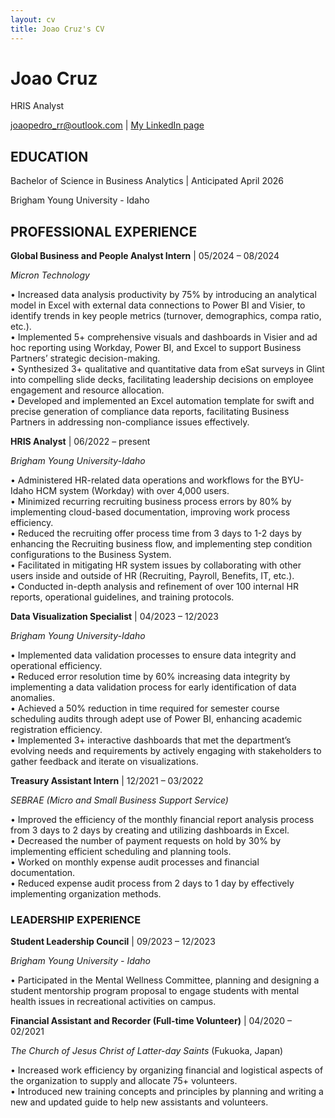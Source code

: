 ```yaml
---
layout: cv
title: Joao Cruz's CV
---
```

# Joao Cruz
HRIS Analyst

<div id="webaddress">
<a href="joaopedro_rr@outlook.com">joaopedro_rr@outlook.com</a>
| <a href="http:www.linkedin.com/in/joao-cruz537/">My LinkedIn page</a>
</div>


## EDUCATION

Bachelor of Science in Business Analytics | Anticipated April 2026

Brigham Young University - Idaho

## PROFESSIONAL EXPERIENCE

**Global Business and People Analyst Intern** | 05/2024 – 08/2024

_Micron Technology_

• Increased data analysis productivity by 75% by introducing an analytical model in Excel with external data connections to Power BI and Visier, to identify trends in key people metrics (turnover, demographics, compa ratio, etc.).\
• Implemented 5+ comprehensive visuals and dashboards in Visier and ad hoc reporting using Workday, Power BI, and Excel to support Business Partners' strategic decision-making.\
• Synthesized 3+ qualitative and quantitative data from eSat surveys in Glint into compelling slide decks, facilitating leadership decisions on employee engagement and resource allocation.\
• Developed and implemented an Excel automation template for swift and precise generation of compliance data reports, facilitating Business Partners in addressing non-compliance issues effectively.


**HRIS Analyst** | 06/2022 – present

_Brigham Young University-Idaho_

• Administered HR-related data operations and workflows for the BYU-Idaho HCM system (Workday) with over 4,000 users.\
• Minimized recurring recruiting business process errors by 80% by implementing cloud-based documentation, improving work process efficiency.\
• Reduced the recruiting offer process time from 3 days to 1-2 days by enhancing the Recruiting business flow, and implementing step condition configurations to the Business System.\
• Facilitated in mitigating HR system issues by collaborating with other users inside and outside of HR (Recruiting, Payroll, Benefits, IT, etc.).\
• Conducted in-depth analysis and refinement of over 100 internal HR reports, operational guidelines, and training protocols.


**Data Visualization Specialist** | 04/2023 – 12/2023

_Brigham Young University-Idaho_

• Implemented data validation processes to ensure data integrity and operational efficiency.\
• Reduced error resolution time by 60% increasing data integrity by implementing a data validation process for early identification of data anomalies.\
• Achieved a 50% reduction in time required for semester course scheduling audits through adept use of Power BI, enhancing academic registration efficiency.\
• Implemented 3+ interactive dashboards that met the department's evolving needs and requirements by actively engaging with stakeholders to gather feedback and iterate on visualizations.


**Treasury Assistant Intern** | 12/2021 – 03/2022

_SEBRAE (Micro and Small Business Support Service)_

• Improved the efficiency of the monthly financial report analysis process from 3 days to 2 days by creating and utilizing dashboards in Excel.\
• Decreased the number of payment requests on hold by 30% by implementing efficient scheduling and planning tools.\
• Worked on monthly expense audit processes and financial documentation.\
• Reduced expense audit process from 2 days to 1 day by effectively implementing organization methods.

### LEADERSHIP EXPERIENCE

**Student Leadership Council** | 09/2023 – 12/2023

_Brigham Young University - Idaho_

• Participated in the Mental Wellness Committee, planning and designing a student mentorship program proposal to engage students with mental health issues in recreational activities on campus.


**Financial Assistant and Recorder (Full-time Volunteer)** | 04/2020 – 02/2021

_The Church of Jesus Christ of Latter-day Saints_ (Fukuoka, Japan)

• Increased work efficiency by organizing financial and logistical aspects of the organization to supply and allocate 75+ volunteers.\
• Introduced new training concepts and principles by planning and writing a new and updated guide to help new assistants and volunteers.


<!-- ### Footer

Last updated: May 2013 -->